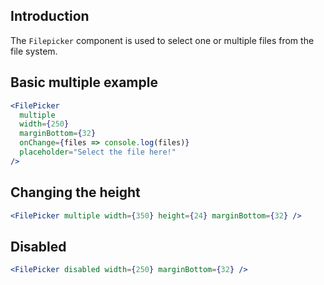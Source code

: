 ## Introduction

The `Filepicker` component is used to select one or multiple files from the file system.

## Basic multiple example

```jsx
<FilePicker
  multiple
  width={250}
  marginBottom={32}
  onChange={files => console.log(files)}
  placeholder="Select the file here!"
/>
```

## Changing the height

```jsx
<FilePicker multiple width={350} height={24} marginBottom={32} />
```

## Disabled

```jsx
<FilePicker disabled width={250} marginBottom={32} />
```
